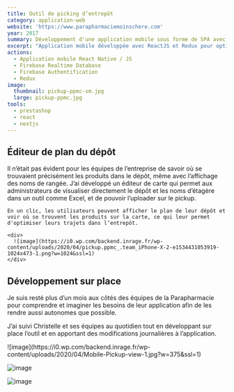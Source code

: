 ```yaml
---
title: Outil de picking d’entrepôt
category: application-web
website: 'https://www.parapharmaciemoinschere.com'
year: 2017
summary: Développement d'une application mobile sous forme de SPA avec ReactJS et Redux, permettant à tous les employés d'optimiser la récupération des produits dans les différents entrepôts et le traitement des expéditions des commandes du site.
excerpt: "Application mobile développée avec ReactJS et Redux pour optimiser le picking d'entrepôt et la gestion des expéditions pour Parapharmacie Moins Chère. Intégration de Firebase pour la base de données en temps réel et l'authentification, avec un éditeur de plan pour visualiser l'emplacement des produits."
actions:
  - Application mobile React Native / JS
  - Firebase Realtime Database
  - Firebase Authentification
  - Redux
image:
  thumbnail: pickup-ppmc-sm.jpg
  large: pickup-ppmc.jpg
tools:
  - prestashop
  - react
  - nextjs
---
```


## Éditeur de plan du dépôt

Il n’était pas évident pour les équipes de l’entreprise de savoir où se trouvaient précisément les produits dans le dépôt, même avec l’affichage des noms de rangée. J’ai développé un éditeur de carte qui permet aux administrateurs de visualiser directement le dépôt et les noms d’étagère dans un outil comme Excel, et de pouvoir l’uploader sur le pickup.

<div className="grid md:grid-cols-2 gap-16 items-center">

  <div>

    En un clic, les utilisateurs peuvent afficher le plan de leur dépôt et voir où se trouvent les produits sur la carte, ce qui leur permet d'optimiser leurs trajets dans l’entrepôt.
  </div>

    <div>
      ![image](https://i0.wp.com/backend.inrage.fr/wp-content/uploads/2020/04/pickup.ppmc_.team_iPhone-X-2-e1534431053919-1024x473-1.png?w=1024&ssl=1)
    </div>
</div>

## Développement sur place

Je suis resté plus d’un mois aux côtés des équipes de la Parapharmacie pour comprendre et imaginer les besoins de leur application afin de les rendre aussi autonomes que possible.

J’ai suivi Christelle et ses équipes au quotidien tout en développant sur place l’outil et en apportant des modifications journalières à l’application.

<div className="grid md:grid-cols-3 gap-8 items-start">
![image](https://i0.wp.com/backend.inrage.fr/wp-content/uploads/2020/04/Mobile-Pickup-view-1.jpg?w=375&ssl=1)

![image](https://i0.wp.com/backend.inrage.fr/wp-content/uploads/2020/04/Mobile-Login-required.png?w=375&ssl=1)

![image](https://i0.wp.com/backend.inrage.fr/wp-content/uploads/2020/04/Mobile-Order-view.png?w=375&ssl=1)
</div>
